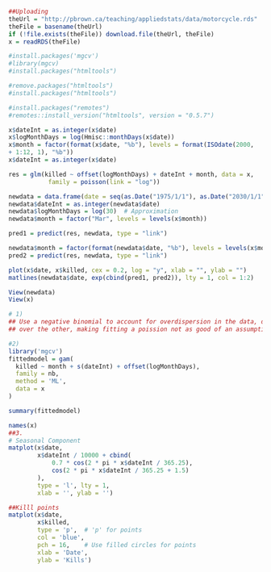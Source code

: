 ```r
##Uploading
theUrl = "http://pbrown.ca/teaching/appliedstats/data/motorcycle.rds"
theFile = basename(theUrl)
if (!file.exists(theFile)) download.file(theUrl, theFile)
x = readRDS(theFile)

#install.packages('mgcv')
#library(mgcv)
#install.packages("htmltools")

#remove.packages("htmltools")
#install.packages("htmltools")

#install.packages("remotes")
#remotes::install_version("htmltools", version = "0.5.7")

x$dateInt = as.integer(x$date)
x$logMonthDays = log(Hmisc::monthDays(x$date))
x$month = factor(format(x$date, "%b"), levels = format(ISOdate(2000,
+ 1:12, 1), "%b"))
x$dateInt = as.integer(x$date)

res = glm(killed ~ offset(logMonthDays) + dateInt + month, data = x, 
           family = poisson(link = "log"))

newdata = data.frame(date = seq(as.Date("1975/1/1"), as.Date("2030/1/1"), by = "month"))
newdata$dateInt = as.integer(newdata$date)
newdata$logMonthDays = log(30)  # Approximation
newdata$month = factor("Mar", levels = levels(x$month))

pred1 = predict(res, newdata, type = "link")

newdata$month = factor(format(newdata$date, "%b"), levels = levels(x$month))
pred2 = predict(res, newdata, type = "link")

plot(x$date, x$killed, cex = 0.2, log = "y", xlab = "", ylab = "")
matlines(newdata$date, exp(cbind(pred1, pred2)), lty = 1, col = 1:2)

View(newdata)
View(x)
```

```r
# 1)
## Use a negative binomial to account for overdispersion in the data, due to seasonality, deaths may be more common in one month
## over the other, making fitting a poission not as good of an assumption since poisson assumes all variances are equal. Additionally the negative binomial models count data, therefore it is always non-negative, the death counts will always be non-negative.

#2)
library('mgcv')
fittedmodel = gam(
  killed ~ month + s(dateInt) + offset(logMonthDays), 
  family = nb,  
  method = 'ML', 
  data = x
)

summary(fittedmodel)

names(x)
##3. 
# Seasonal Component
matplot(x$date, 
        x$dateInt / 10000 + cbind(
            0.7 * cos(2 * pi * x$dateInt / 365.25), 
            cos(2 * pi * x$dateInt / 365.25 + 1.5)
        ), 
        type = 'l', lty = 1, 
        xlab = '', ylab = '')

##Killl points
matplot(x$date, 
        x$killed, 
        type = 'p',  # 'p' for points
        col = 'blue', 
        pch = 16,    # Use filled circles for points
        xlab = 'Date', 
        ylab = 'Kills')
```